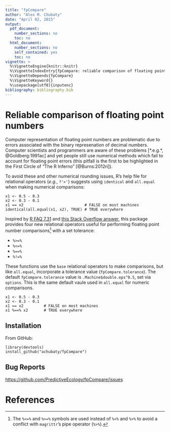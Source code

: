 ```yaml
---
title: "fpCompare"
author: "Alex M. Chubaty"
date: "April 02, 2015"
output:
  pdf_document:
    number_sections: no
    toc: no
  html_document:
    number_sections: no
    self_contained: yes
    toc: no
vignette: >
  %\VignetteEngine{knitr::knitr}
  %\VignetteIndexEntry{fpCompare: reliable comparison of floating point numbers}
  %\VignetteDepends{fpCompare}
  %\VignetteKeyword{}
  %\usepackage[utf8]{inputenc}
bibliography: bibliography.bib
---
```


# Reliable comparison of floating point numbers

Computer representation of floating point numbers are problematic due to errors associated with the binary represenation of decimal numbers. Computer scientists and programmers are aware of these problems [*.e.g.*, @Goldberg:1991ac] and yet people still use numerical methods which fail to account for floating point errors (this pitfall is the first to be highlighted in the First Circle of "The R Inferno" [@Burns:2012ri]).

To avoid these and other numerical rounding issues, R's help file for relational operators (*e.g.*, `?'>'`) suggests using `identical` and `all.equal` when making numerical comparisons:

    x1 <- 0.5 - 0.3
    x2 <- 0.3 - 0.1
    x1 == x2                           # FALSE on most machines
    identical(all.equal(x1, x2), TRUE) # TRUE everywhere

Inspired by [R FAQ 7.31](http://cran.r-project.org/doc/FAQ/R-FAQ.html#Why-doesn_0027t-R-think-these-numbers-are-equal_003f) and [this Stack Overflow answer](http://stackoverflow.com/a/2769618/1380598), this package provides four new relational operators useful for performing floating point number comparisons[^1] with a set tolerance:

- `%>=%`
- `%<=%`
- `%==%`
- `%!=%`

These functions use the `base` relational operators to make comparisons, but like `all.equal`, incorporate a tolerance value (`fpCompare.tolerance`). The default `fpCompare.tolerance` value is `.Machine$double.eps^0.5`, set via `options`. This is the same default vaule used in `all.equal` for numeric comparisons.

    x1 <- 0.5 - 0.3
    x2 <- 0.3 - 0.1
    x1 == x2         # FALSE on most machines
    x1 %==% x2       # TRUE everywhere

[^1]: The `%<=%` and `%>=%` symbols are used instead of `%<%` and `%>%` to avoid a conflict with `magrittr`'s pipe operator (`%>%`).

## Installation

From GitHub:

    library(devtools)
    install_github("achubaty/fpCompare")

## Bug Reports

[https://github.com/PredictiveEcology/fpCompare/issues](https://github.com/PredictiveEcology/fpCompare)

# References
